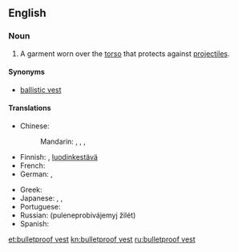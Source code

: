 ==English==
{{wikipedia}}

===Noun===
{{en-noun}}

# A garment worn over the [[torso]] that protects against [[projectile]]s.

====Synonyms====
* [[ballistic vest]]

====Translations====
{{trans-top|bulletproof vest}}
* Chinese:
*: Mandarin: {{t|cmn|防彈衣|sc=Hani}}, {{t|cmn|防弹衣|tr=fángdànyī|sc=Hani}}, {{t|cmn|鋼絲背心|sc=Hani}}, {{t|cmn|钢丝背心|tr=gāngsī bèixīn|sc=Hani}}
* Finnish: {{t-|fi|luotiliivi}}, [[luodinkestävä]] {{t+|fi|liivi}}
* French: {{t+|fr|gilet pare-balles|m}}
* German: {{t-|de|beschusshemmende Weste|f}}, {{t-|de|durchschusshemmende Weste|f}}
{{trans-mid}}
* Greek: {{t-|el|αλεξίσφαιρο γιλέκο|n|tr=alexísfairo giléko}}
* Japanese: {{t-|ja|バリスティックベスト|tr=barisutikkubesuto |sc=Jpan}}, {{t-|ja|ブレットプルーフベスト|tr=burettopurūfubesuto|sc=Jpan}}, {{t-|ja|防弾チョッキ|tr=bōdan-chokki|sc=Jpan}}
* Portuguese: {{t-|pt|colete à prova de balas|m}}
* Russian: {{t+|ru|бронежилет|m|tr=bronežilét}} {{l|ru|пуленепробиваемый}} {{l|ru|жилет}} (puleneprobivájemyj žilét) {{m}}
* Spanish: {{t+|es|chaleco antibalas|m}}
{{trans-bottom}}

[[et:bulletproof vest]]
[[kn:bulletproof vest]]
[[ru:bulletproof vest]]